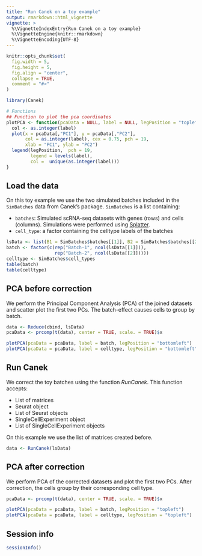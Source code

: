 ```yaml
---
title: "Run Canek on a toy example"
output: rmarkdown::html_vignette
vignette: >
  %\VignetteIndexEntry{Run Canek on a toy example}
  %\VignetteEngine{knitr::rmarkdown}
  %\VignetteEncoding{UTF-8}
---
```


```r
knitr::opts_chunk$set(
  fig.width = 5,
  fig.height = 5,
  fig.align = "center",
  collapse = TRUE,
  comment = "#>"
)
```

```r
library(Canek)

# Functions
## Function to plot the pca coordinates
plotPCA <- function(pcaData = NULL, label = NULL, legPosition = "topleft"){
  col <- as.integer(label) 
  plot(x = pcaData[,"PC1"], y = pcaData[,"PC2"],
       col = as.integer(label), cex = 0.75, pch = 19,
       xlab = "PC1", ylab = "PC2")
  legend(legPosition,  pch = 19,
         legend = levels(label), 
         col =  unique(as.integer(label)))
}
```

## Load the data

On this toy example we use the two simulated batches included in the `SimBatches` data from Canek's package. `SimBatches` is a list containing:

* `batches`: Simulated scRNA-seq datasets with genes (rows) and cells (columns). Simulations were performed using [Splatter](https://bioconductor.org/packages/devel/bioc/vignettes/splatter/inst/doc/splatter.html).
* `cell_type`: a factor containing the celltype labels of the batches

```r
lsData <- list(B1 = SimBatches$batches[[1]], B2 = SimBatches$batches[[2]])
batch <- factor(c(rep("Batch-1", ncol(lsData[[1]])),
                  rep("Batch-2", ncol(lsData[[2]]))))
celltype <- SimBatches$cell_types
table(batch)
table(celltype)
```

## PCA before correction

We perform the Principal Component Analysis (PCA) of the joined datasets and scatter plot the first two PCs. The batch-effect causes cells to group by batch. 

```r
data <- Reduce(cbind, lsData)
pcaData <- prcomp(t(data), center = TRUE, scale. = TRUE)$x
```

```r
plotPCA(pcaData = pcaData, label = batch, legPosition = "bottomleft")
plotPCA(pcaData = pcaData, label = celltype, legPosition = "bottomleft")
```

## Run Canek

We correct the toy batches using the function *RunCanek*. This function accepts:

* List of matrices
* Seurat object
* List of Seurat objects
* SingleCellExperiment object
* List of SingleCellExperiment objects

On this example we use the list of matrices created before.

```r
data <- RunCanek(lsData)
```

## PCA after correction

We perform PCA of the corrected datasets and plot the first two PCs. After correction, the cells group by their corresponding cell type.

```r
pcaData <- prcomp(t(data), center = TRUE, scale. = TRUE)$x
```

```r
plotPCA(pcaData = pcaData, label = batch, legPosition = "topleft")
plotPCA(pcaData = pcaData, label = celltype, legPosition = "topleft")
```

## Session info

```r
sessionInfo()
```



